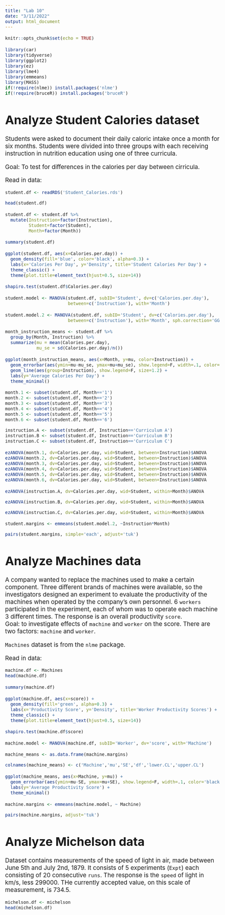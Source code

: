 ```yaml
---
title: "Lab 10"
date: "3/11/2022"
output: html_document
---
```


```r
knitr::opts_chunk$set(echo = TRUE)
```
<style type='text/css'>
  body{
  font-size: 14pt;
  }
  pre {
  font-size: 12pt;
  }
</style>

```r
library(car)
library(tidyverse)
library(ggplot2)
library(ez)
library(lme4)
library(emmeans)
library(MASS)
if(!require(nlme)) install.packages('nlme')
if(!require(bruceR)) install.packages('bruceR')
```

# Analyze Student Calories dataset

Students were asked to document their daily caloric intake once a month for six months.  Students were divided into three groups with each receiving instruction in nutrition education using one of three curricula.  

Goal: To test for differences in the calories per day between cirricula. 


Read in data:
```r

student.df <- readRDS('Student_Calories.rds')

head(student.df)
```

```r

student.df <- student.df %>% 
  mutate(Instruction=factor(Instruction),
         Student=factor(Student),
         Month=factor(Month))
```


```r

summary(student.df)

```

```r
ggplot(student.df, aes(x=Calories.per.day)) + 
  geom_density(fill='blue', color='black', alpha=0.3) +
  labs(x='Calories Per Day', y='Density', title='Student Calories Per Day') + 
  theme_classic() + 
  theme(plot.title=element_text(hjust=0.5, size=14))
```
```r
shapiro.test(student.df$Calories.per.day)
```

```r

student.model <- MANOVA(student.df, subID='Student', dv=c('Calories.per.day'),
                        between=c('Instruction'), with='Month')
```
```r
student.model.2 <- MANOVA(student.df, subID='Student', dv=c('Calories.per.day'),
                        between=c('Instruction'), with='Month', sph.correction='GG')
```

```r
month_instruction_means <- student.df %>% 
  group_by(Month, Instruction) %>% 
  summarize(mu = mean(Calories.per.day),
            mu_se = sd(Calories.per.day)/n())
```

```r
ggplot(month_instruction_means, aes(x=Month, y=mu, color=Instruction)) + 
  geom_errorbar(aes(ymin=mu-mu_se, ymax=mu+mu_se), show.legend=F, width=.1, color='black') +   geom_point(size=2) + 
  geom_line(aes(group=Instruction), show.legend=F, size=1.2) + 
  labs(y='Average Calories Per Day') + 
  theme_minimal()
```

```r
month.1 <- subset(student.df, Month=='1')
month.2 <- subset(student.df, Month=='2')
month.3 <- subset(student.df, Month=='3')
month.4 <- subset(student.df, Month=='4')
month.5 <- subset(student.df, Month=='5')
month.6 <- subset(student.df, Month=='6')

instruction.A <- subset(student.df, Instruction=='Curriculum A')
instruction.B <- subset(student.df, Instruction=='Curriculum B')
instruction.C <- subset(student.df, Instruction=='Curriculum C')
```


```r
ezANOVA(month.1, dv=Calories.per.day, wid=Student, between=Instruction)$ANOVA
ezANOVA(month.2, dv=Calories.per.day, wid=Student, between=Instruction)$ANOVA
ezANOVA(month.3, dv=Calories.per.day, wid=Student, between=Instruction)$ANOVA
ezANOVA(month.4, dv=Calories.per.day, wid=Student, between=Instruction)$ANOVA
ezANOVA(month.5, dv=Calories.per.day, wid=Student, between=Instruction)$ANOVA
ezANOVA(month.6, dv=Calories.per.day, wid=Student, between=Instruction)$ANOVA
```

```r
ezANOVA(instruction.A, dv=Calories.per.day, wid=Student, within=Month)$ANOVA

ezANOVA(instruction.B, dv=Calories.per.day, wid=Student, within=Month)$ANOVA

ezANOVA(instruction.C, dv=Calories.per.day, wid=Student, within=Month)$ANOVA
```

```r
student.margins <- emmeans(student.model.2, ~Instruction*Month)

pairs(student.margins, simple='each', adjust='tuk')
```


# Analyze Machines data

A company wanted to replace the machines used to make a certain component. Three different brands of machines were available, so the investigators designed an experiment to evaluate the productivity of the machines when operated by the company's own personnel. 6 `workers` participated in the experiment, each of whom was to operate each machine 3 different times. The response is an overall productivity `score`.   
Goal: to investigate effects of `machine` and `worker` on the score. There are two factors: `machine` and `worker`.  

`Machines` dataset is from the `nlme` package.

Read in data:

```r
machine.df <- Machines
head(machine.df)
```

```r
summary(machine.df)
```
```r
ggplot(machine.df, aes(x=score)) + 
  geom_density(fill='green', alpha=0.3) + 
  labs(x='Productivity Score', y='Density', title='Worker Productivity Scores') + 
  theme_classic() + 
  theme(plot.title=element_text(hjust=0.5, size=14))
```

```r
shapiro.test(machine.df$score)
```

```r
machine.model <- MANOVA(machine.df, subID='Worker', dv='score', with='Machine')
```

```r
machine_means <- as.data.frame(machine.margins)

colnames(machine_means) <- c('Machine','mu','SE','df','lower.CL','upper.CL')
```

```r
ggplot(machine_means, aes(x=Machine, y=mu)) + 
  geom_errorbar(aes(ymin=mu-SE, ymax=mu+SE), show.legend=F, width=.1, color='black') +   geom_point(size=3, color='green') + 
  labs(y='Average Productivity Score') + 
  theme_minimal()
```
```r
machine.margins <- emmeans(machine.model, ~ Machine)

pairs(machine.margins, adjust='tuk')
```

# Analyze Michelson data 

Dataset contains measurements of the speed of light in air, made between June 5th and July 2nd, 1879. It consists of 5 experiments (`Expt`) each consisting of 20 consecutive `runs`. The response is the `speed` of light in km/s, less 299000. THe currently accepted value, on this scale of measurement, is 734.5.

```r
michelson.df <- michelson
head(michelson.df)
```




